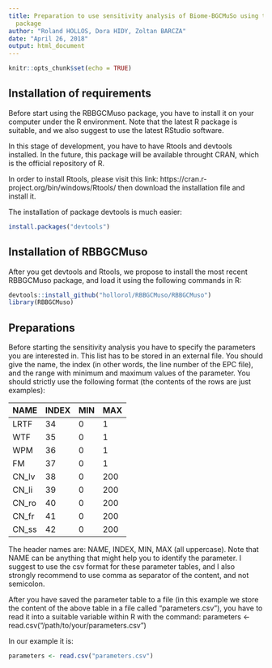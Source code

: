 ```yaml
---
title: Preparation to use sensitivity analysis of Biome-BGCMuSo using the RBBGCMuSo
  package
author: "Roland HOLLOS, Dora HIDY, Zoltan BARCZA"
date: "April 26, 2018"
output: html_document
---
```



```r
knitr::opts_chunk$set(echo = TRUE)
```
## Installation of requirements

Before start using the RBBGCMuso package, you have to install it  on your computer under the R environment. Note that the latest R package is suitable, and we also suggest to use the latest RStudio software.

In this stage of development, you have to have Rtools and devtools installed. In the future, this package will be available throught CRAN, which is the official repository of R.

In order to install Rtools, please visit this link: https://cran.r-project.org/bin/windows/Rtools/ then download the installation file and install it.

The installation of package devtools is much easier:


```r
install.packages("devtools")
```

## Installation of RBBGCMuso
After you get devtools and Rtools, we propose to install the most recent RBBGCMuso package, and load it using the following commands in R:

```r
devtools::install_github("hollorol/RBBGCMuso/RBBGCMuso")
library(RBBGCMuso)
```

## Preparations

 Before starting the sensitivity analysis you have to specify the parameters you are interested in. This list has to be stored in an external file. You should give the name, the index (in other words, the line number of the EPC file), and the range with minimum and maximum values of the parameter. You should strictly use the following format (the contents of the rows are just examples):

| NAME  | INDEX | MIN | MAX |
|-------|-------|-----|-----|
| LRTF  |    34 |   0 |   1 |
| WTF   |    35 |   0 |   1 |
| WPM   |    36 |   0 |   1 |
| FM    |    37 |   0 |   1 |
| CN_lv |    38 |   0 | 200 |
| CN_li |    39 |   0 | 200 |
| CN_ro |    40 |   0 | 200 |
| CN_fr |    41 |   0 | 200 |
| CN_ss |    42 |   0 | 200 |

 The header names are: NAME, INDEX, MIN, MAX (all uppercase). Note that NAME can be anything that might help you to identify the parameter. I suggest to use the csv format for these parameter tables, and I also strongly recommend to use comma as separator of the content, and not semicolon.

After you have saved the parameter table to a file (in this example we store the content of the above table in a file called "parameters.csv"), you have to read it into a suitable variable within R with the command: parameters <- read.csv("/path/to/your/parameters.csv")

In our example it is:

```r
parameters <- read.csv("parameters.csv")
```
 
 